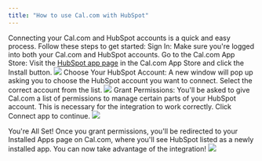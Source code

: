 ```yaml
---
title: "How to use Cal.com with HubSpot"
---
```


Connecting your Cal.com and HubSpot accounts is a quick and easy process. Follow these steps to get started:
<Steps>
<Step>
Sign In: Make sure you're logged into both your Cal.com and HubSpot accounts.
</Step>
<Step>
Go to the Cal.com App Store: Visit the [HubSpot app page](https://app.cal.com/apps/hubspot) in the Cal.com App Store and click the Install button.
<img src="/images/i1599x807-x2DRUUT-DkbF_yljih9.png" />
</Step>
<Step>
Choose Your HubSpot Account: A new window will pop up asking you to choose the HubSpot account you want to connect. Select the correct account from the list.
<img src="/images/i1600x1287-XKGU-PMvAkrB_zq004d.png" />
</Step>
<Step>
Grant Permissions: You'll be asked to give Cal.com a list of permissions to manage certain parts of your HubSpot account. This is necessary for the integration to work correctly. Click Connect app to continue.
<img src="/images/i1600x1253-8BQ3KGqrqGTp_xrhqzd.png" />
</Step>
</Steps>

You're All Set! Once you grant permissions, you'll be redirected to your Installed Apps page on Cal.com, where you'll see HubSpot listed as a newly installed app. You can now take advantage of the integration!
<img src="/images/i1600x813-fFKsveiL2GuM_wk8cv1.png" />

